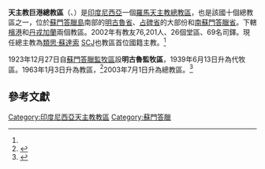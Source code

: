 {{Infobox Roman Catholic diocese
|Roman Catholic Diocese of = 天主教巨港總教區
|Latin name of diocese = Archidioecesis Palembangensis
|image = 
|caption = 
|location = [[印度尼西亞|印度尼西亞]]
|territory = 
|population = 76,201
|rite = 拉丁禮
|主保 = 
|province = 
|established = 1923年
|cathedral = 聖瑪利亞座堂<ref name="name">{{cite news
 |publisher = [[天主教亞洲通訊社|天主教亞洲通訊社]]
 |date      = 1997年7月11日
 |title     = PALEMBANG DIOCESE PASSES FROM FOREIGN-BORN TO NATIVE LEADERSHIP
 |url       = http://www.ucanews.com/trad/2006/06/16/70791/
}}{{Dead link|date=2018年9月 |bot=InternetArchiveBot |fix-attempted=yes }}</ref>
|副主教座堂 =
|leadership = 總主教
|website = 
|教宗 = 
|metropolitan = 類思·蘇達索
|ordinary =  
|coadjutor bishop = 
}}
'''天主教巨港總教區'''（{{lang-la|Archidioecesis Palembangensis}}、{{lang-id|Keuskupan Agung Palembang}}）是[[印度尼西亞|印度尼西亞]]一個[[羅馬天主教|羅馬天主教]][[總教區|總教區]]，也是該國十個總教區之一，位於[[蘇門答臘島|蘇門答臘島]]南部的[[明古魯省|明古魯省]]、[[占碑省|占碑省]]的大部份和[[南蘇門答臘省|南蘇門答臘省]]。下轄[[天主教檳港教區|檳港]]和[[天主教丹戎加蘭教區|丹戎加蘭]]兩個教區。2002年有教友76,201人、26個堂區、69名司鐸。現任總主教為[[類思·蘇達索|類思·蘇達索]] [[聖心司鐸會|SCJ]]也教區首位國籍主教。<ref name="name"></ref>

1923年12月27日自[[天主教棉蘭總教區|蘇門答臘監牧區]]設'''明古魯監牧區'''，1939年6月13日升為代牧區。1963年1月3日升為教區，<ref>{{cite journal
|journal=[[宗座公報|宗座公報]]
|publisher=梵蒂岡出版社
|date=1961年
|volume=53
|title=''Quod Christus''
|page=244
|url=http://www.vatican.va/archive/aas/documents/AAS-53-1961-ocr.pdf
|access-date=2015-08-06
|archive-date=2020-07-11
|archive-url=https://web.archive.org/web/20200711174710/http://www.vatican.va/archive/aas/documents/AAS-53-1961-ocr.pdf
|dead-url=no
}}</ref>2003年7月1日升為總教區。<ref>{{cite news
 |publisher = [[天主教亞洲通訊社|天主教亞洲通訊社]]
 |date      = 2003年7月14日
 |title     = New Ecclesiastical Province In Sumatra Seen As Helpful for Pastoral Work
 |url       = http://www.ucanews.com/trad/2006/06/16/70791/
}}{{Dead link|date=2018年9月 |bot=InternetArchiveBot |fix-attempted=yes }}</ref>

==參考文獻==
<div class="references-small">
<references />
</div>

{{印度尼西亞天主教教區}}

[[Category:印度尼西亞天主教教區|Category:印度尼西亞天主教教區]]
[[Category:蘇門答臘|Category:蘇門答臘]]